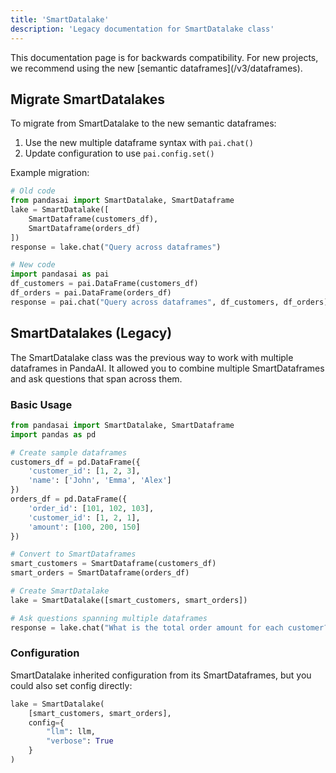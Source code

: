 ```yaml
---
title: 'SmartDatalake'
description: 'Legacy documentation for SmartDatalake class'
---
```


<Note title="Backwards Compatibility">
This documentation page is for backwards compatibility. For new projects, we recommend using the new [semantic dataframes](/v3/dataframes).
</Note>

## Migrate SmartDatalakes

To migrate from SmartDatalake to the new semantic dataframes:

1. Use the new multiple dataframe syntax with `pai.chat()`
2. Update configuration to use `pai.config.set()`

Example migration:

```python
# Old code
from pandasai import SmartDatalake, SmartDataframe
lake = SmartDatalake([
    SmartDataframe(customers_df),
    SmartDataframe(orders_df)
])
response = lake.chat("Query across dataframes")

# New code
import pandasai as pai
df_customers = pai.DataFrame(customers_df)
df_orders = pai.DataFrame(orders_df)
response = pai.chat("Query across dataframes", df_customers, df_orders)
```

## SmartDatalakes (Legacy)

The SmartDatalake class was the previous way to work with multiple dataframes in PandaAI. It allowed you to combine multiple SmartDataframes and ask questions that span across them.

### Basic Usage

```python
from pandasai import SmartDatalake, SmartDataframe
import pandas as pd

# Create sample dataframes
customers_df = pd.DataFrame({
    'customer_id': [1, 2, 3],
    'name': ['John', 'Emma', 'Alex']
})
orders_df = pd.DataFrame({
    'order_id': [101, 102, 103],
    'customer_id': [1, 2, 1],
    'amount': [100, 200, 150]
})

# Convert to SmartDataframes
smart_customers = SmartDataframe(customers_df)
smart_orders = SmartDataframe(orders_df)

# Create SmartDatalake
lake = SmartDatalake([smart_customers, smart_orders])

# Ask questions spanning multiple dataframes
response = lake.chat("What is the total order amount for each customer?")
```

### Configuration

SmartDatalake inherited configuration from its SmartDataframes, but you could also set config directly:

```python
lake = SmartDatalake(
    [smart_customers, smart_orders],
    config={
        "llm": llm,
        "verbose": True
    }
)
```
